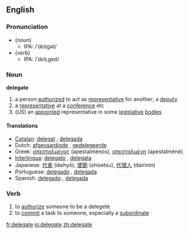 ==English==
===Pronunciation===
*(''noun'')
**IPA: /ˈdɛlɪɡət/
*(''verb'')
**IPA: /ˈdɛlɪˌɡeɪt/

===Noun===
'''delegate'''

# a person [[authorized]] to act as [[representative]] for another; a [[deputy]]
# a [[representative]] at a [[conference]] etc
#(''US'') an [[appointed]] representative in some [[legislative]] [[bodies]]

====Translations====
*[[Catalan]]: [[delegat]] {{m}}, [[delegada]] {{f}}
*Dutch: [[afgevaardigde]] {{m}}, [[gedelegeerde]] {{m}}
*Greek: [[απεσταλμένος]] {{m}} (apestalménos), [[απεσταλμένη]] {{f}} (apestalménē)
*[[Interlingua]]: [[delegato]] {{m}}, [[delegata]] {{f}}
*Japanese: [[代表]] (daihyō), [[使節]] (shisetsu), [[代理人]] (dairinin)
*Portuguese: [[delegado]] {{m}}, [[delegada]] {{f}}
*Spanish: [[delegado]] {{m}}, [[delegada]] {{f}}

===Verb===
{{en-infl-reg-other-e|delegat|e}}

# to [[authorize]] someone to be a delegete
# to [[commit]] a task to someone, especially a [[subordinate]]

[[fr:delegate]]
[[io:delegate]]
[[zh:delegate]]